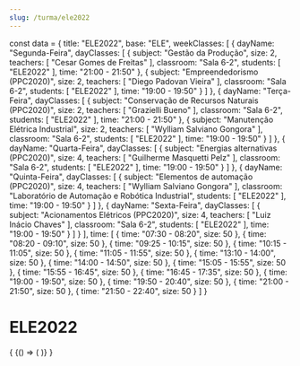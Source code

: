 ```yaml
---
slug: /turma/ele2022
---
```

const data = {
  title: "ELE2022",
  base: "ELE",
  weekClasses: [
    {
      dayName: "Segunda-Feira",
      dayClasses: [
        {
          subject: "Gestão da Produção",
          size: 2,
          teachers: [
            "Cesar Gomes de Freitas"
          ],
          classroom: "Sala 6-2",
          students: [
            "ELE2022"
          ],
          time: "21:00 - 21:50"
        },
        {
          subject: "Empreendedorismo (PPC2020)",
          size: 2,
          teachers: [
            "Diego Padovan Vieira"
          ],
          classroom: "Sala 6-2",
          students: [
            "ELE2022"
          ],
          time: "19:00 - 19:50"
        }
      ]
    },
    {
      dayName: "Terça-Feira",
      dayClasses: [
        {
          subject: "Conservação de Recursos Naturais (PPC2020)",
          size: 2,
          teachers: [
            "Grazielli Bueno"
          ],
          classroom: "Sala 6-2",
          students: [
            "ELE2022"
          ],
          time: "21:00 - 21:50"
        },
        {
          subject: "Manutenção Elétrica Industrial",
          size: 2,
          teachers: [
            "Wylliam Salviano Gongora"
          ],
          classroom: "Sala 6-2",
          students: [
            "ELE2022"
          ],
          time: "19:00 - 19:50"
        }
      ]
    },
    {
      dayName: "Quarta-Feira",
      dayClasses: [
        {
          subject: "Energias alternativas (PPC2020)",
          size: 4,
          teachers: [
            "Guilherme Masquetti Pelz"
          ],
          classroom: "Sala 6-2",
          students: [
            "ELE2022"
          ],
          time: "19:00 - 19:50"
        }
      ]
    },
    {
      dayName: "Quinta-Feira",
      dayClasses: [
        {
          subject: "Elementos de automação (PPC2020)",
          size: 4,
          teachers: [
            "Wylliam Salviano Gongora"
          ],
          classroom: "Laboratório de Automação e Robótica Industrial",
          students: [
            "ELE2022"
          ],
          time: "19:00 - 19:50"
        }
      ]
    },
    {
      dayName: "Sexta-Feira",
      dayClasses: [
        {
          subject: "Acionamentos Elétricos (PPC2020)",
          size: 4,
          teachers: [
            "Luiz Inácio Chaves"
          ],
          classroom: "Sala 6-2",
          students: [
            "ELE2022"
          ],
          time: "19:00 - 19:50"
        }
      ]
    }
  ],
  time: [
    {
      time: "07:30 - 08:20",
      size: 50
    },
    {
      time: "08:20 - 09:10",
      size: 50
    },
    {
      time: "09:25 - 10:15",
      size: 50
    },
    {
      time: "10:15 - 11:05",
      size: 50
    },
    {
      time: "11:05 - 11:55",
      size: 50
    },
    {
      time: "13:10 - 14:00",
      size: 50
    },
    {
      time: "14:00 - 14:50",
      size: 50
    },
    {
      time: "15:05 - 15:55",
      size: 50
    },
    {
      time: "15:55 - 16:45",
      size: 50
    },
    {
      time: "16:45 - 17:35",
      size: 50
    },
    {
      time: "19:00 - 19:50",
      size: 50
    },
    {
      time: "19:50 - 20:40",
      size: 50
    },
    {
      time: "21:00 - 21:50",
      size: 50
    },
    {
      time: "21:50 - 22:40",
      size: 50
    }
  ]
}

# ELE2022

<div>
  {
    <BrowserOnly>
      {() => (
        <Grid
          title={data.title}
          weekClasses={data.weekClasses}
          time={data.time}
        />
      )}
    </BrowserOnly>
  }
</div>

